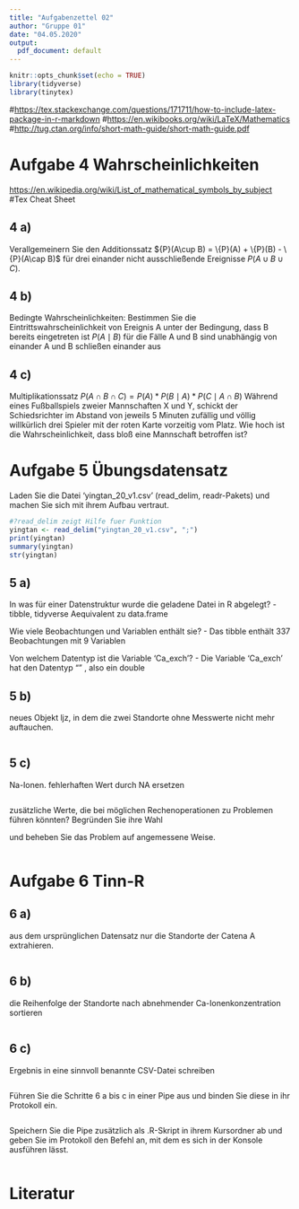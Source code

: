 ---
title: "Aufgabenzettel 02"
author: "Gruppe 01"
date: "04.05.2020"
output:
  pdf_document: default
---


```{r setup, include=FALSE}
knitr::opts_chunk$set(echo = TRUE)
library(tidyverse)
library(tinytex)
```

#<https://tex.stackexchange.com/questions/171711/how-to-include-latex-package-in-r-markdown>
#<https://en.wikibooks.org/wiki/LaTeX/Mathematics>
#<http://tug.ctan.org/info/short-math-guide/short-math-guide.pdf>


# Aufgabe 4 Wahrscheinlichkeiten
<https://en.wikipedia.org/wiki/List_of_mathematical_symbols_by_subject> #Tex Cheat Sheet

## 4 a)
Verallgemeinern Sie den Additionssatz ${P}(A\cup B) = \{P}(A) + \{P}(B) - \{P}(A\cap B)$ für drei einander nicht ausschließende Ereignisse ${P}(A \cup B \cup C)$.

## 4 b)
Bedingte Wahrscheinlichkeiten: Bestimmen Sie die Eintrittswahrscheinlichkeit von Ereignis A unter der Bedingung, dass B bereits eingetreten ist
${P}(A \mid B)$
für die Fälle
A und B sind unabhängig von einander
A und B schließen einander aus

## 4 c)
Multiplikationssatz
${P}(A \cap B \cap C) = {P}(A) * {P}(B \mid A) * P(C \mid A \cap B)$
Während eines Fußballspiels zweier Mannschaften X und Y,
schickt der Schiedsrichter im Abstand von jeweils 5 Minuten zufällig 
und völlig willkürlich drei Spieler mit der roten Karte vorzeitig vom Platz. 
Wie hoch ist die Wahrscheinlichkeit, dass bloß eine Mannschaft betroffen ist? 


# Aufgabe 5 Übungsdatensatz
Laden Sie die Datei 'yingtan_20_v1.csv' (read_delim, readr-Pakets)
und machen Sie sich mit ihrem Aufbau vertraut.

```{r}
#?read_delim zeigt Hilfe fuer Funktion
yingtan <- read_delim("yingtan_20_v1.csv", ";")
print(yingtan)
summary(yingtan)
str(yingtan)

```

## 5 a)
In was für einer Datenstruktur wurde die geladene Datei in R abgelegt?
- tibble, tidyverse Aequivalent zu data.frame

Wie viele Beobachtungen und Variablen enthält sie?
- Das tibble enthält 337 Beobachtungen mit 9 Variablen

Von welchem Datentyp ist die Variable 'Ca_exch'?
- Die Variable 'Ca_exch' hat den Datentyp "<dbl>" , also ein double


## 5 b)
neues Objekt ljz, in dem die zwei Standorte ohne Messwerte nicht mehr auftauchen.

```{r}

```


## 5 c)
Na-Ionen. fehlerhaften Wert durch NA ersetzen

```{r}

```


zusätzliche Werte, die bei möglichen Rechenoperationen zu Problemen führen könnten? Begründen Sie ihre Wahl


und beheben Sie das Problem auf angemessene Weise.

```{r}

```



# Aufgabe 6 Tinn-R

## 6 a)
aus dem ursprünglichen Datensatz nur die Standorte der Catena A extrahieren. 

```{r}

```


## 6 b)
die Reihenfolge der Standorte nach abnehmender Ca-Ionenkonzentration sortieren

```{r}

```


## 6 c) 
Ergebnis in eine sinnvoll benannte CSV-Datei schreiben

```{r}

```


Führen Sie die Schritte 6 a bis c in einer Pipe aus und binden Sie diese in ihr
Protokoll ein.

```{r}

```


Speichern Sie die Pipe zusätzlich als .R-Skript in ihrem Kursordner ab
und geben Sie im Protokoll den Befehl an, 
mit dem es sich in der Konsole ausführen lässt. 

```{r}

```


# Literatur

